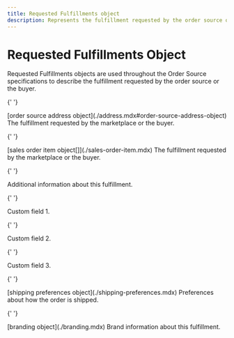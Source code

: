 ```yaml
---
title: Requested Fulfillments object
description: Represents the fulfillment requested by the order source or buyer.
---
```


# Requested Fulfillments Object

Requested Fulfillments objects are used throughout the Order Source specifications to describe the fulfillment requested by the order source or the buyer.

<Reference>

{' '}

<Field name="shipTo" required={true}>
  <Type>[order source address object](./address.mdx#order-source-address-object)</Type>
  <Description>The fulfillment requested by the marketplace or the buyer.</Description>
</Field>

{' '}

<Field name="items" required={true}>
  <Type>[sales order item object[]](./sales-order-item.mdx)</Type>
  <Description>The fulfillment requested by the marketplace or the buyer.</Description>
</Field>

{' '}

<Field name="extensions" type="object" required={false}>
  <Description>Additional information about this fulfillment.</Description>
</Field>

{' '}

<Field name="extensions.custom_field_1" type="string" required={false}>
  <Description>Custom field 1.</Description>
</Field>

{' '}

<Field name="extensions.custom_field_2" type="string" required={false}>
  <Description>Custom field 2.</Description>
</Field>

{' '}

<Field name="extensions.custom_field_3" type="string" required={false}>
  <Description>Custom field 3.</Description>
</Field>

{' '}

<Field name="shipping_preferences" required={false}>
  <Type>[shipping preferences object](./shipping-preferences.mdx)</Type>
  <Description>Preferences about how the order is shipped.</Description>
</Field>

{' '}

<Field name="branding" required={false}>
  <Type>[branding object](./branding.mdx)</Type>
  <Description>Brand information about this fulfillment.</Description>
</Field>

</Reference>
